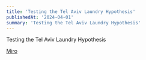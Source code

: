 ```yaml
---
title: 'Testing the Tel Aviv Laundry Hypothesis'
publishedAt: '2024-04-01'
summary: 'Testing the Tel Aviv Laundry Hypothesis'
---
```

Testing the Tel Aviv Laundry Hypothesis

[Miro](https://miro.com/app/board/uXjVILSm3_8=/?share_link_id=505417240398)

